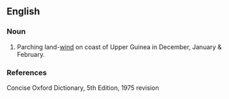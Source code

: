 ==English==

===Noun===
{{en-noun}}

# Parching land-[[wind]] on coast of Upper Guinea in December, January & February.

===References===
Concise Oxford Dictionary, 5th Edition, 1975 revision